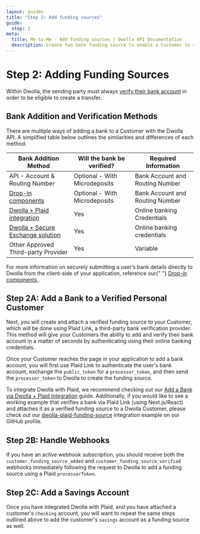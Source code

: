 ```yaml
---
layout: guides
title: "Step 2: Add funding sources"
guide:
  step: 2
meta:
  title: Me-to-Me - Add funding sources | Dwolla API Documentation
  description: Create two bank funding source to enable a Customer to send funds between to accounts.
---
```


# Step 2: Adding Funding Sources

Within Dwolla, the sending party must always [verify their bank account](/guides/plaid) in order to be eligible to create a transfer.

## Bank Addition and Verification Methods

There are multiple ways of adding a bank to a Customer with the Dwolla API. A simplified table below outlines the similarities and differences of each method.

| Bank Addition Method                                                        | Will the bank be verified?    | Required Information            |
| --------------------------------------------------------------------------- | ----------------------------- | ------------------------------- |
| API - Account & Routing Number                                              | Optional - With Microdeposits | Bank Account and Routing Number |
| [Drop-in components](https://developers.dwolla.com/docs/drop-in-components) | Optional - With Microdeposits | Bank Account and Routing Number |
| [Dwolla + Plaid integration](/guides/plaid)                                 | Yes                           | Online banking Credentials      |
| [Dwolla + Secure Exchange solution](/concepts/secure-exchange)              | Yes                           | Online banking credentials      |
| Other Approved Third-party Provider                                         | Yes                           | Variable                        |

<AlertBar variation="info">
  For more information on securely submitting a user’s bank details directly to
  Dwolla from the client-side of your application, reference our{" "}
  <a href="https://developers.dwolla.com/docs/drop-in-components#create-a-funding-source">
    Drop-in components
  </a>
  .
</AlertBar>

## Step 2A: Add a Bank to a Verified Personal Customer

Next, you will create and attach a verified funding source to your Customer, which will be done using Plaid Link, a third-party bank verification provider. This method will give your Customers the ability to add and verify their bank account in a matter of seconds by authenticating using their online banking credentials.

Once your Customer reaches the page in your application to add a bank account, you will first use Plaid Link to authenticate the user's bank account, exchange the `public_token` for a `processor_token`, and then send the `processor_token` to Dwolla to create the funding source.

To integrate Dwolla with Plaid, we recommend checking out our [Add a Bank via Dwolla + Plaid Integration](/guides/plaid) guide. Additionally, if you would like to see a working example that verifies a bank via Plaid Link (using Next.js/React) and attaches it as a verified funding source to a Dwolla Customer, please check out our [dwolla-plaid-funding-source](https://github.com/Dwolla/integration-examples/blob/main/dwolla-plaid-funding-source) integration example on our GitHub profile.

## Step 2B: Handle Webhooks

If you have an active webhook subscription, you should receive both the `customer_funding_source_added` and `customer_funding_source_verified` <span><ContentTooltip preset="webhook">webhooks</ContentTooltip></span> immediately following the request to Dwolla to add a funding source using a Plaid `processorToken`.

## Step 2C: Add a Savings Account

Once you have integrated Dwolla with Plaid, and you have attached a customer's `checking` account, you will want to repeat the same steps outlined above to add the customer's `savings` account as a funding source as well.
